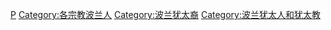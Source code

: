 {{Commonscat|Jewish people of Poland}}

[[Category:各國猶太人|P]]
[[Category:各宗教波兰人|Category:各宗教波兰人]]
[[Category:波兰犹太裔|Category:波兰犹太裔]]
[[Category:波兰犹太人和犹太教|Category:波兰犹太人和犹太教]]